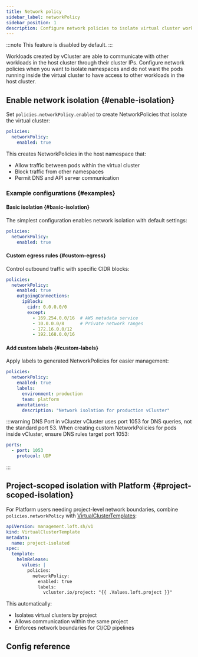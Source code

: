 ```yaml
---
title: Network policy
sidebar_label: networkPolicy
sidebar_position: 1
description: Configure network policies to isolate virtual cluster workloads and implement project-scoped network boundaries.
---
```



:::note
This feature is disabled by default.
:::

Workloads created by vCluster are able to communicate with other workloads in the host cluster through their cluster IPs. Configure network policies when you want to isolate namespaces and do not want the pods running inside the virtual cluster to have access to other workloads in the host cluster.

## Enable network isolation {#enable-isolation}

Set `policies.networkPolicy.enabled` to create NetworkPolicies that isolate the virtual cluster:

```yaml title="vcluster.yaml"
policies:
  networkPolicy:
    enabled: true
```

This creates NetworkPolicies in the host namespace that:
- Allow traffic between pods within the virtual cluster
- Block traffic from other namespaces
- Permit DNS and API server communication

### Example configurations {#examples}

#### Basic isolation {#basic-isolation}

The simplest configuration enables network isolation with default settings:

```yaml title="vcluster.yaml"
policies:
  networkPolicy:
    enabled: true
```

#### Custom egress rules {#custom-egress}

Control outbound traffic with specific CIDR blocks:

```yaml title="vcluster.yaml"
policies:
  networkPolicy:
    enabled: true
    outgoingConnections:
      ipBlock:
        cidr: 0.0.0.0/0
        except:
          - 169.254.0.0/16  # AWS metadata service
          - 10.0.0.0/8      # Private network ranges
          - 172.16.0.0/12
          - 192.168.0.0/16
```

#### Add custom labels {#custom-labels}

Apply labels to generated NetworkPolicies for easier management:

```yaml title="vcluster.yaml"
policies:
  networkPolicy:
    enabled: true
    labels:
      environment: production
      team: platform
    annotations:
      description: "Network isolation for production vCluster"
```

:::warning DNS Port in vCluster
vCluster uses port 1053 for DNS queries, not the standard port 53. When creating custom NetworkPolicies for pods inside vCluster, ensure DNS rules target port 1053:

```yaml
ports:
  - port: 1053
    protocol: UDP
```
:::

## Project-scoped isolation with Platform {#project-scoped-isolation}

For Platform users needing project-level network boundaries, combine `policies.networkPolicy` with [VirtualClusterTemplates](/platform/administer/templates/create-virtual-cluster-template):

```yaml title="project-isolated-template.yaml"
apiVersion: management.loft.sh/v1
kind: VirtualClusterTemplate
metadata:
  name: project-isolated
spec:
  template:
    helmRelease:
      values: |
        policies:
          networkPolicy:
            enabled: true
            labels:
              vcluster.io/project: "{{ .Values.loft.project }}"
```

This automatically:
- Isolates virtual clusters by project
- Allows communication within the same project
- Enforces network boundaries for CI/CD pipelines

## Config reference

<NetworkPolicy/>
